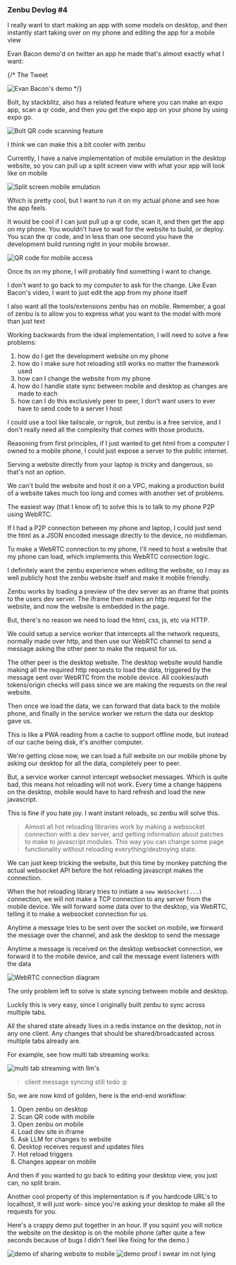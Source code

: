 
### Zenbu Devlog #4

I really want to start making an app with some models on desktop, and then instantly start taking over on my phone and editing the app for a mobile view

Evan Bacon demo'd on twitter an app he made that's almost exactly what I want:

<TweetComponent id="1904548835143409948"/>
{/* <Link href="https://x.com/Baconbrix/status/1904548835143409948">The Tweet</Link>

<Image
  src="/devlog/4/bacon.png"
  alt="Evan Bacon's demo"
  width={400}
  height={300}
/> */}

Bolt, by stackblitz, also has a related feature where you can make an expo app, scan a qr code, and then you get the expo app on your phone by using expo go.

<Image
  src="/devlog/4/bolt.png"
  alt="Bolt QR code scanning feature"
  width={500}
  height={300}
/>

I think we can make this a bit cooler with <Link href="/blog/zenbu-devlog-intro"><span className='underline underline-offset-[3px]'>zenbu</span></Link>

Currently, I have a naive implementation of mobile emulation in the desktop website, so you can pull up a split screen view with what your app will look like on mobile

<Image
  src="/devlog/4/split.png"
  alt="Split screen mobile emulation"
  width={600}
  height={400}
/>

Which is pretty cool, but I want to run it on my actual phone and see how the app feels.

It would be cool if I can just pull up a qr code, scan it, and then get the app on my phone. You wouldn't have to wait for the website to build, or deploy. You scan the qr code, and in less than one second you have the development build running right in your mobile browser.

<Image
  src="/devlog/4/qrb.png"
  alt="QR code for mobile access"
  width={500}
  height={300}
/>

Once its on my phone, I will probably find something I want to change.

I don't want to go back to my computer to ask for the change. Like Evan Bacon's video, I want to just edit the app from my phone itself

I also want all the tools/extensions zenbu has on mobile. Remember, a goal of zenbu is to allow you to express what you want to the model with more than just text

Working backwards from the ideal implementation, I will need to solve a few problems:

1. how do I get the development website on my phone
2. how do I make sure hot reloading still works no matter the framework used
3. how can I change the website from my phone
4. how do I handle state sync between mobile and desktop as changes are made to each
5. how can I do this exclusively peer to peer, I don't want users to ever have to send code to a server I host

I could use a tool like tailscale, or ngrok, but zenbu is a free service, and I don't really need all the complexity that comes with those products.

Reasoning from first principles, if I just wanted to get html from a computer I owned to a mobile phone, I could just expose a server to the public internet.

Serving a website directly from your laptop is tricky and dangerous, so that's not an option.

We can't build the website and host it on a VPC, making a production build of a website takes much too long and comes with another set of problems.

The easiest way (that I know of) to solve this is to talk to my phone P2P using WebRTC.

If I had a P2P connection between my phone and laptop, I could just send the html as a JSON encoded message directly to the device, no middleman.

To make a WebRTC connection to my phone, I'll need to host a website that my phone can load, which implements this WebRTC connection logic.

I definitely want the zenbu experience when editing the website, so I may as well publicly host the zenbu website itself and make it mobile friendly.

Zenbu works by loading a preview of the dev server as an iframe that points to the users dev server. The iframe then makes an http request for the website, and now the website is embedded in the page.

But, there's no reason we need to load the html, css, js, etc via HTTP.

We could setup a service worker that intercepts all the network requests, normally made over http, and then use our WebRTC channel to send a message asking the other peer to make the request for us.

The other peer is the desktop website. The desktop website would handle making all the required http requests to load the data, triggered by the message sent over WebRTC from the mobile device. All cookies/auth tokens/origin checks will pass since we are making the requests on the real website.

Then once we load the data, we can forward that data back to the mobile phone, and finally in the service worker we return the data our desktop gave us.

This is like a PWA reading from a cache to support offline mode, but instead of our cache being disk, it's another computer.

We're getting close now, we can load a full website on our mobile phone by asking our desktop for all the data, completely peer to peer.

But, a service worker cannot intercept websocket messages. Which is quite bad, this means hot reloading will not work. Every time a change happens on the desktop, mobile would have to hard refresh and load the new javascript.

This is fine if you hate joy. I want instant reloads, so zenbu will solve this.

> Almost all hot reloading libraries work by making a websocket connection with a dev server, and getting information about patches to make to javascript modules. This way you can change some page functionality without reloading everything/destroying state.

We can just keep tricking the website, but this time by monkey patching the actual websocket API before the hot reloading javascript makes the connection.

When the hot reloading library tries to initiate a `new WebSocket(...)` connection, we will not make a TCP connection to any server from the mobile device. We will forward some data over to the desktop, via WebRTC, telling it to make a websocket connection for us.

Anytime a message tries to be sent over the socket on mobile, we forward the message over the channel, and ask the desktop to send the message

Anytime a message is received on the desktop websocket connection, we forward it to the mobile device, and call the message event listeners with the data

<Image
  src="/devlog/4/diagram.png"
  alt="WebRTC connection diagram"
  width={600}
  height={400}
/>

The only problem left to solve is state syncing between mobile and desktop.

Luckily this is very easy, since I originally built zenbu to sync across multiple tabs.

All the shared state already lives in a redis instance on the desktop, not in any one client. Any changes that should be shared/broadcasted across multiple tabs already are.

For example, see how multi tab streaming works:

<Image
  src="/devlog/4/multi-tab.gif"
  alt="multi tab streaming with llm's"
  width={600}
  height={400}
/>

> client message syncing still todo :p

So, we are now kind of golden, here is the end-end workflow:

1. Open zenbu on desktop
2. Scan QR code with mobile
3. Open zenbu on mobile
4. Load dev site in iframe
5. Ask LLM for changes to website
6. Desktop receives request and updates files
7. Hot reload triggers
8. Changes appear on mobile

And then if you wanted to go back to editing your desktop view, you just can, no split brain.

Another cool property of this implementation is if you hardcode URL's to localhost, it will just work- since you're asking your desktop to make all the requests for you.

Here's a crappy demo put together in an hour. If you squint you will notice the website on the desktop is on the mobile phone (after quite a few seconds because of bugs I didn't feel like fixing for the demo.)



<Image
 src="/devlog/4/demo.gif"
  alt="demo of sharing website to mobile"
  width={600}
  height={400}
/>
<Image
src="/devlog/4/proof.png"
alt="demo proof i swear im not lying"
width={500}
height={300}
/>
